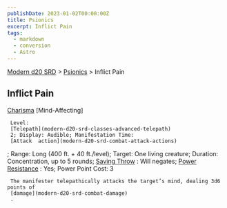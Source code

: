 ```yaml
---
publishDate: 2023-01-02T00:00:00Z
title: Psionics
excerpt: Inflict Pain
tags:
  - markdown
  - conversion
  - Astro
---
```


[Modern d20 SRD](/#modernD20) > [Psionics](modern-d20-srd-psionics-index) > Inflict Pain

## Inflict Pain

[Charisma](modern-d20-srd-basics-ability-scores)
[Mind-Affecting]

     Level:
     [Telepath](modern-d20-srd-classes-advanced-telepath)
     2; Display: Audible; Manifestation Time:
     [Attack  action](modern-d20-srd-combat-attack-actions)
; Range: Long (400 ft. + 40 ft./level); Target: One living creature; Duration: Concentration, up to 5 rounds;
[Saving Throw](modern-d20-srd-basics-saving-throws)
: Will negates;
[Power Resistance](modern-d20-srd-special-abilities-power-resistance)
: Yes; Power Point Cost: 3

     The manifester telepathically attacks the target’s mind, dealing 3d6 points of
     [damage](modern-d20-srd-combat-damage)
     .
